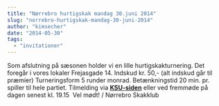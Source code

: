 ```yaml
---
title: "Nørrebro hurtigskak mandag 30.juni 2014"
slug: "norrebro-hurtigskak-mandag-30-juni-2014"
author: "kimsecher"
date: "2014-05-30"
tags: 
  - "invitationer"
---
```


Som afslutning på sæsonen holder vi en lille hurtigskakturnering. Det foregår i vores lokaler Frejasgade 14. Indskud kr. 50,- (alt indskud går til præmier) Turneringsform 5 runder monrad. Betænkningstid 20 min. pr. spiller til hele partiet. Tilmelding via **[KSU-siden](http://www.ksu.dk/kalender/dotnet/viskalender.aspx?id=1353)** eller ved fremmøde på dagen senest kl. 19.15  Vel mødt! / Nørrebro Skakklub
